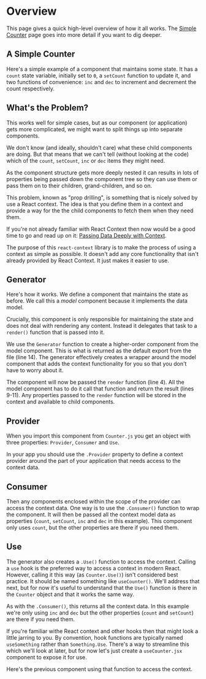 
# Overview

This page gives a quick high-level overview of how it all works.  The
[Simple Counter](simple-counter) page goes into more detail if you want
to dig deeper.

## A Simple Counter

Here's a simple example of a component that maintains some state.  It
has a `count` state variable, initially set to `0`, a `setCount` function to
update it, and two functions of convenience: `inc` and `dec` to increment
and decrement the count respectively.

<Example
  Component={State}
  code={StateSrc}
  expand
/>

## What's the Problem?

This works well for simple cases, but as our component (or application) gets
more complicated, we might want to split things up into separate components.

We don't know (and ideally, shouldn't care) what these child components are
doing.  But that means that we can't tell (without looking at the code) which
of the `count`, `setCount`, `inc` or `dec` items they might need.

As the component structure gets more deeply nested it can results in lots of
properties being passed down the component tree so they can use them or pass
them on to their children, grand-children, and so on.

<Source
  code={PropDrillSrc}
  caption="Counter.js"
  highlightLines="13,14,19-24"
  expand
/>

This problem, known as "prop drilling", is something that is nicely solved by
use a React context.  The idea is that you define them in a context and provide
a way for the the child components to fetch them when they need them.

If you're not already familiar with React Context then now would be a good
time to go and read up on it:
[Passing Data Deeply with Context](https://react.dev/learn/passing-data-deeply-with-context).

The purpose of this `react-context` library is to make the process of using a
context as simple as possible.  It doesn't add any core functionality that
isn't already provided by React Context.  It just makes it easier to use.

## Generator

Here's how it works.  We define a component that maintains the state as
before.  We call this a *model* component because it implements the data
model.

Crucially, this component is only responsible for maintaining the
state and does not deal with rendering any content.  Instead it delegates
that task to a `render()` function that is passed into it.

We use the `Generator` function to create a higher-order component from the
model component.  This is what is returned as the default export from the
file (line 14).  The generator effectively creates a wrapper around the
model component that adds the context functionality for you so that you
don't have to worry about it.

The component will now be passed the `render` function (line 4).  All the
model component has to do it call that function and return the result
(lines 9-11).  Any properties passed to the `render` function will be stored
in the context and available to child components.

<Source
  code={CounterSrc}
  caption="Counter.js"
  highlightLines="2,4,9-11,14"
  expand
/>

## Provider

When you import this component from `Counter.js` you  get an object with
three properties: `Provider`, `Consumer` and `Use`.

In your app you should use the `.Provider` property to define a context
provider around the part of your application that needs access to the context
data.

<Source
  code={AppSrc}
  caption="App.jsx"
  highlightLines="7,10"
  expand
/>

## Consumer

Then any components enclosed within the scope of the provider can access
the context data.  One way is to use the `.Consumer()` function
to wrap the component.  It will then be passed all the context model data
as properties (`count`, `setCount`, `inc` and `dec` in this example).
This component only uses `count`, but the other properties are there if you
need them.

<div className="grid-1 gap-8">
  <Source
    code={CountSrc}
    caption="Count.jsx"
    highlightLines="9"
    expand
  />
</div>

## Use

The generator also creates a `.Use()` function to access the context.  Calling
a `use` hook is the preferred way to access a context in modern React.  However,
calling it this way (as `Counter.Use()`) isn't considered best practice.  It
should be named something like `useCounter()`.  We'll address that next, but
for now it's useful to understand that the `Use()` function is there in the
`Counter` object and that it works the same way.

As with the `.Consumer()`, this returns all the context data.  In this example
we're only using `inc` and `dec` but the other properties (`count` and
`setCount`) are there if you need them.

<Source
  code={ControlsSrc}
  caption="Controls.jsx"
  highlightLines="5"
  expand
/>

If you're familiar withe React context and other hooks then that might look a
little jarring to you. By convention, hook functions are typically named
`useSomething` rather than `Something.Use`.  There's a way to streamline this
which we'll look at later, but for now let's just create a `useCounter.jsx`
component to expose it for use.

<Source
  code={UseCounterSrc}
  caption="UseCounter.jsx"
  expand
/>

Here's the previous component using that function to access the context.

<Source
  code={Controls2Src}
  caption="Controls.jsx"
  highlightLines="2,5"
  expand
/>

